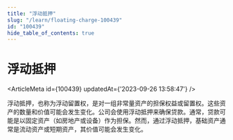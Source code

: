 ```yaml
---
title: "浮动抵押"
slug: "/learn/floating-charge-100439"
id: "100439"
hide_table_of_contents: true
---
```



# 浮动抵押

<ArticleMeta id={100439} updatedAt={'2023-09-26 13:58:47'} />
<div className='border-solid border-b border-t-0 my-4 border-[var(--ifm-color-gray-300)]' />

浮动抵押，也称为浮动留置权，是对一组非常量资产的担保权益或留置权。这些资产的数量和价值可能会发生变化。公司会使用浮动抵押来确保贷款。通常，贷款可能是以固定资产（如房地产或设备）作为担保。然而，通过浮动抵押，基础资产通常是流动资产或短期资产，其价值可能会发生变化。
